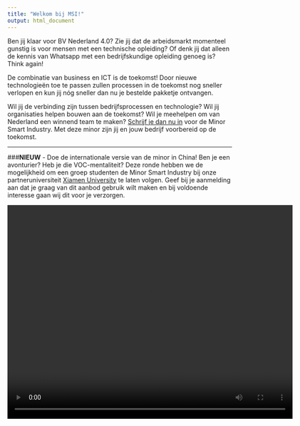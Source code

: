 ```yaml
---
title: "Welkom bij MSI!"
output: html_document
---
```


Ben jij klaar voor BV Nederland 4.0? Zie jij dat de arbeidsmarkt momenteel gunstig is voor mensen met een technische opleiding? Of denk jij dat alleen de kennis van Whatsapp met een bedrijfskundige opleiding genoeg is? Think again! 

De combinatie van business en ICT is de toekomst! Door nieuwe technologieën toe te passen zullen processen in de toekomst nog sneller verlopen en kun jij nóg sneller dan nu je bestelde pakketje ontvangen. 

Wil jij de verbinding zijn tussen bedrijfsprocessen en technologie? Wil jij organisaties helpen bouwen aan de toekomst? Wil je meehelpen om van Nederland een winnend team te maken? [Schrijf je dan nu in](https://www.kiesopmaat.nl/modules/han/FEM/138101/) voor de Minor Smart Industry. Met deze minor zijn jij en jouw bedrijf voorbereid op de toekomst.
<hr>

###**NIEUW** - Doe de internationale versie van de minor in China!
Ben je een avonturier? Heb je die VOC-mentaliteit? Deze ronde hebben we de mogelijkheid om een groep studenten de Minor Smart Industry bij onze partneruniversiteit <a href="http://www.checkitcenter.com/" target = "_blank">Xiamen University</a> te laten volgen. Geef bij je aanmelding aan dat je graag van dit aanbod gebruik wilt maken en bij voldoende interesse gaan wij dit voor je verzorgen.


<video width="640" height="480" controls>
  <source src="videos/CHECK-IT_teaser_3.mp4" type="video/mp4">
  Your browser does not support the video tag.
</video>

